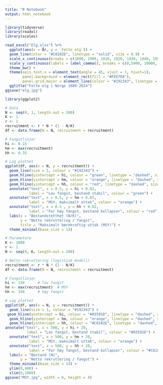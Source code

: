 ```yaml
---
title: "R Notebook"
output: html_notebook
---
```

```r
library(tidyverse)
library(readxl)
library(scales)
```

```r
read_excel("Elg.xlsx") %>% 
  ggplot(aes(x = År, y = `Felte elg`)) +
  geom_line(color = "#C8102E", linetype = "solid", size = 0.9) + 
  scale_x_continuous(breaks = c(1890, 1900, 1910, 1920, 1930, 1940, 1950, 1960, 1970, 1980, 1990, 2000, 2010, 2020, 2030)) + 
  scale_y_continuous(labels = label_comma(), breaks = c(0,5000, 10000, 15000, 20000, 25000, 30000, 35000, 40000)) + 
  theme_bw() + 
  theme(axis.text.x = element_text(angle = 45, vjust = 1, hjust=1),
        panel.background = element_rect(fill = "#FEE7E8"),
        panel.grid.major = element_line(colour = "#192343", linetype = "solid", size = 0.4)) + 
  ggtitle("Felte elg i Norge 1889-2024")
ggsave("elg.jpg")
```

```r
library(ggplot2)

# Data
N <- seq(0, 1, length.out = 200)
K <- 1
r <- 1
recruitment <- r * N * (1 - N/K)
df <- data.frame(N = N, recruitment = recruitment)

# Fangstlinjer
hi <- 0.15
hm <- max(recruitment)
hh <- 0.35

# Lag plottet
ggplot(df, aes(x = N, y = recruitment)) +
  geom_line(size = 1, colour = "#192343") +
  geom_hline(yintercept = hi, colour = "green", linetype = "dashed", size = 1) +
  geom_hline(yintercept = hm, colour = "orange", linetype = "dashed", size = 1) +
  geom_hline(yintercept = hh, colour = "red", linetype = "dashed", size = 1) +
  annotate("text", x = 0.5, y = hi + 0.02,
           label = "Lav fangst, bestand stabil", colour = "green") +
  annotate("text", x = 0.5, y = hm + 0.02,
           label = "MSY, maksimalt uttak", colour = "orange") +
  annotate("text", x = 0.5 , y = hh + 0.02,
           label = "For høy fangst, bestand kollapser", colour = "red") +
  labs(x = "Bestandstetthet (N/K)",
       y = "Netto rekruttering / fangst",
       title = "Maksimalt bærekraftig uttak (MSY)") +
  theme_minimal(base_size = 14)
```
```r
# Parametere
K <- 1000
r <- 1
N <- seq(0, K, length.out = 200)

# Netto rekruttering (logistisk modell)
recruitment <- r * N * (1 - N/K)
df <- data.frame(N = N, recruitment = recruitment)

# Fangstlinjer
hi <- 150      # lav fangst
hm <- max(recruitment)  # MSY
hh <- 350      # høy fangst

# Lag plottet
ggplot(df, aes(x = N, y = recruitment)) +
  geom_line(size = 1, colour = "#192343") +
 geom_hline(yintercept = hi, colour = "#03591D", linetype = "dashed", size = 1) +
  geom_hline(yintercept = hm, colour = "orange", linetype = "dashed", size = 1) +
  geom_hline(yintercept = hh, colour = "#C8102E", linetype = "dashed", size = 1) +
annotate("text", x = 500, y = hi + 20,
          label = "Lav fangst, bestand stabil", colour = "#03591D") +
  annotate("text", x = 500, y = hm + 20,
           label = "MSY, maksimalt uttak", colour = "orange") +
  annotate("text", x = 500, y = hh + 20,
           label = "For høy fangst, bestand kollapser", colour = "#C8102E") +
  labs(x = "Bestand (N)",
       y = "Netto rekruttering / fangst") +
  theme_minimal(base_size = 14) +
  ylim(0,400) +
  xlim(0,1000)
ggsave("MSY.jpg", width = 6, height = 4)
```

